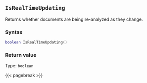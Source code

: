 ## `IsRealTimeUpdating`

Returns whether documents are being re-analyzed as they change\index{real-time updating}.

### Syntax {-}

``` .lua
boolean IsRealTimeUpdating()
```

### Return value {-}

Type: `boolean`

{{< pagebreak >}}